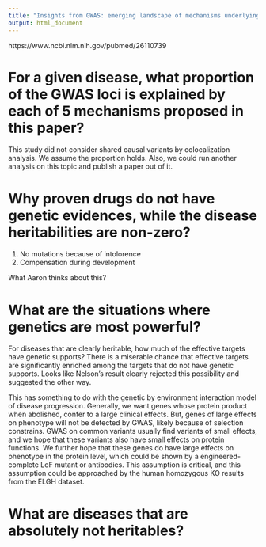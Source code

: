 ```yaml
---
title: "Insights from GWAS: emerging landscape of mechanisms underlying complex trait disease"
output: html_document
---
```


https://www.ncbi.nlm.nih.gov/pubmed/26110739

# For a given disease, what proportion of the GWAS loci is explained by each of 5 mechanisms proposed in this paper?

This study did not consider shared causal variants by colocalization analysis. 
We assume the proportion holds.
Also, we could run another analysis on this topic and publish a paper out of it.

# Why proven drugs do not have genetic evidences, while the disease heritabilities are non-zero? 

1. No mutations because of intolorence
2. Compensation during development

What Aaron thinks about this?

# What are the situations where genetics are most powerful?

For diseases that are clearly heritable, how much of the effective targets have genetic supports? 
There is a miserable chance that effective targets are significantly enriched among the targets that do not have genetic supports. 
Looks like Nelson's result clearly rejected this possibility and suggested the other way.

This has something to do with the genetic by environment interaction model of disease progression.
Generally, we want genes whose protein product when abolished, confer to a large clinical effects.
But, genes of large effects on phenotype will not be detected by GWAS, likely because of selection constrains.
GWAS on common variants usually find variants of small effects, and we hope that these variants also have small effects on protein functions.
We further hope that these genes do have large effects on phenotype in the protein level, which could be shown by a engineered-complete LoF mutant or antibodies. 
This assumption is critical, and this assumption could be approached by the human homozygous KO results from the ELGH dataset.

# What are diseases that are absolutely not heritables?
